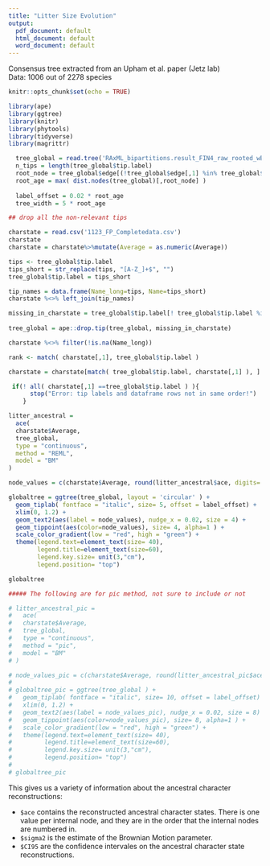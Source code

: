 ```yaml
---
title: "Litter Size Evolution"
output:
  pdf_document: default
  html_document: default
  word_document: default
---
```


Consensus tree extracted from an Upham et al. paper (Jetz lab)  
Data: 1006 out of 2278 species


```r
knitr::opts_chunk$set(echo = TRUE)

library(ape)
library(ggtree)
library(knitr)
library(phytools)
library(tidyverse)
library(magrittr)
```

```r
  tree_global = read.tree('RAxML_bipartitions.result_FIN4_raw_rooted_wBoots_4098mam1out_OK.newick')
  n_tips = length(tree_global$tip.label)
  root_node = tree_global$edge[(!tree_global$edge[,1] %in% tree_global$edge[,2]),1] %>% unique()
  root_age = max( dist.nodes(tree_global)[,root_node] )
  
  label_offset = 0.02 * root_age
  tree_width = 5 * root_age
```

```r
## drop all the non-relevant tips

charstate = read.csv('1123_FP_Completedata.csv') 
charstate
charstate = charstate%>%mutate(Average = as.numeric(Average))

tips <- tree_global$tip.label
tips_short = str_replace(tips, "[A-Z_]+$", "")
tree_global$tip.label = tips_short

tip_names = data.frame(Name_long=tips, Name=tips_short)
charstate %<>% left_join(tip_names)

missing_in_charstate = tree_global$tip.label[! tree_global$tip.label %in% charstate$Name]
 
tree_global = ape::drop.tip(tree_global, missing_in_charstate)

charstate %<>% filter(!is.na(Name_long))

rank <- match( charstate[,1], tree_global$tip.label )

charstate = charstate[match( tree_global$tip.label, charstate[,1] ), ] #the data order matches, checked manually as well.

 if(! all( charstate[,1] ==tree_global$tip.label ) ){
      stop("Error: tip labels and dataframe rows not in same order!")
    }

```

```r


litter_ancestral = 
  ace(
  charstate$Average, 
  tree_global,
  type = "continuous",
  method = "REML",
  model = "BM"
)

node_values = c(charstate$Average, round(litter_ancestral$ace, digits= 2))

globaltree = ggtree(tree_global, layout = 'circular' ) + 
  geom_tiplab( fontface = "italic", size= 5, offset = label_offset) + 
  xlim(0, 1.2) + 
  geom_text2(aes(label = node_values), nudge_x = 0.02, size = 4) +
  geom_tippoint(aes(color=node_values), size= 4, alpha=1 ) + 
  scale_color_gradient(low = "red", high = "green") +
  theme(legend.text=element_text(size= 40),
        legend.title=element_text(size=60),
        legend.key.size= unit(3,"cm"), 
        legend.position= "top")

globaltree

##### The following are for pic method, not sure to include or not 

# litter_ancestral_pic = 
#   ace(
#   charstate$Average, 
#   tree_global,
#   type = "continuous",
#   method = "pic",
#   model = "BM"
# )

# node_values_pic = c(charstate$Average, round(litter_ancestral_pic$ace, digits= 2))
# 
# globaltree_pic = ggtree(tree_global ) + 
#   geom_tiplab( fontface = "italic", size= 10, offset = label_offset) + 
#   xlim(0, 1.2) + 
#   geom_text2(aes(label = node_values_pic), nudge_x = 0.02, size = 8) +
#   geom_tippoint(aes(color=node_values_pic), size= 8, alpha=1 ) + 
#   scale_color_gradient(low = "red", high = "green") +
#   theme(legend.text=element_text(size= 40),
#         legend.title=element_text(size=60),
#         legend.key.size= unit(3,"cm"), 
#         legend.position= "top")
# 
# globaltree_pic


```

This gives us a variety of information about the ancestral character reconstructions:

- `$ace` contains the reconstructed ancestral character states. There is one value per internal node, and they are in the order that the internal nodes are numbered in.
- `$sigma2` is the estimate of the Brownian Motion parameter.
- `$CI95` are the confidence intervales on the ancestral character state reconstructions.


